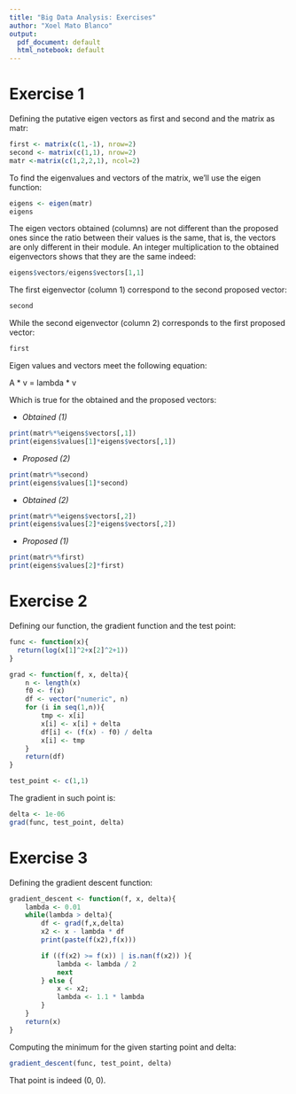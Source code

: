 ```yaml
---
title: "Big Data Analysis: Exercises"
author: "Xoel Mato Blanco"
output:
  pdf_document: default
  html_notebook: default
---
```

# Exercise 1
  
Defining the putative eigen vectors as first and second and the matrix as matr:
```r
first <- matrix(c(1,-1), nrow=2)
second <- matrix(c(1,1), nrow=2)
matr <-matrix(c(1,2,2,1), ncol=2)
```
  
To find the eigenvalues and vectors of the matrix, we'll use the eigen function:
```r
eigens <- eigen(matr)
eigens
```
  
The eigen vectors obtained (columns) are not different than the proposed ones since the ratio between their values is the same, that is, the vectors are only different in their module. An integer multiplication to the obtained eigenvectors shows that they are the same indeed:
```r
eigens$vectors/eigens$vectors[1,1]
```
  
The first eigenvector (column 1) correspond to the second proposed vector:
```r
second
```
  
While the second eigenvector (column 2) corresponds to the first proposed vector:
```r
first
```
  
Eigen values and vectors meet the following equation:  
  
A * v = lambda * v  
  
Which is true for the obtained and the proposed vectors:  
  
* *Obtained (1)*
  
```r
print(matr%*%eigens$vectors[,1])
print(eigens$values[1]*eigens$vectors[,1])
```
  
* *Proposed (2)*
  
```r
print(matr%*%second)
print(eigens$values[1]*second)
```
  
* *Obtained (2)*
  
```r
print(matr%*%eigens$vectors[,2])
print(eigens$values[2]*eigens$vectors[,2])
```
  
* *Proposed (1)*
  
```r
print(matr%*%first)
print(eigens$values[2]*first)
```

# Exercise 2

Defining our function, the gradient function and the test point:
```r
func <- function(x){
  return(log(x[1]^2+x[2]^2+1))
}

grad <- function(f, x, delta){
    n <- length(x)
    f0 <- f(x)
    df <- vector("numeric", n)
    for (i in seq(1,n)){
        tmp <- x[i]
        x[i] <- x[i] + delta
        df[i] <- (f(x) - f0) / delta
        x[i] <- tmp
    }
    return(df)
}

test_point <- c(1,1)
```
The gradient in such point is:
```r
delta <- 1e-06
grad(func, test_point, delta)
```
# Exercise 3
Defining the gradient descent function:
```r
gradient_descent <- function(f, x, delta){
    lambda <- 0.01
    while(lambda > delta){
        df <- grad(f,x,delta)
        x2 <- x - lambda * df
        print(paste(f(x2),f(x)))

        if ((f(x2) >= f(x)) | is.nan(f(x2)) ){
            lambda <- lambda / 2
            next
        } else {
            x <- x2;
            lambda <- 1.1 * lambda
        }
    }
    return(x)
}
```
Computing the minimum for the given starting point and delta:
```r
gradient_descent(func, test_point, delta)
```
That point is indeed (0, 0).
